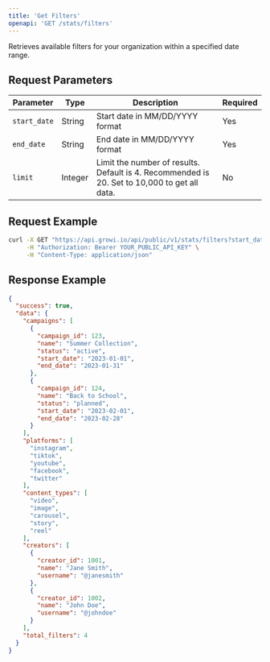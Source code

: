 ```yaml
---
title: 'Get Filters'
openapi: 'GET /stats/filters'
---
```


Retrieves available filters for your organization within a specified date range.

## Request Parameters

| Parameter | Type | Description | Required |
| --- | --- | --- | --- |
| `start_date` | String | Start date in MM/DD/YYYY format | Yes |
| `end_date` | String | End date in MM/DD/YYYY format | Yes |
| `limit` | Integer | Limit the number of results. Default is 4. Recommended is 20. Set to 10,000 to get all data. | No |

## Request Example

```bash
curl -X GET "https://api.growi.io/api/public/v1/stats/filters?start_date=01/01/2023&end_date=01/31/2023" \
     -H "Authorization: Bearer YOUR_PUBLIC_API_KEY" \
     -H "Content-Type: application/json"
```

## Response Example

```json
{
  "success": true,
  "data": {
    "campaigns": [
      {
        "campaign_id": 123,
        "name": "Summer Collection",
        "status": "active",
        "start_date": "2023-01-01",
        "end_date": "2023-01-31"
      },
      {
        "campaign_id": 124,
        "name": "Back to School",
        "status": "planned",
        "start_date": "2023-02-01",
        "end_date": "2023-02-28"
      }
    ],
    "platforms": [
      "instagram",
      "tiktok",
      "youtube",
      "facebook",
      "twitter"
    ],
    "content_types": [
      "video",
      "image",
      "carousel",
      "story",
      "reel"
    ],
    "creators": [
      {
        "creator_id": 1001,
        "name": "Jane Smith",
        "username": "@janesmith"
      },
      {
        "creator_id": 1002,
        "name": "John Doe",
        "username": "@johndoe"
      }
    ],
    "total_filters": 4
  }
}
``` 